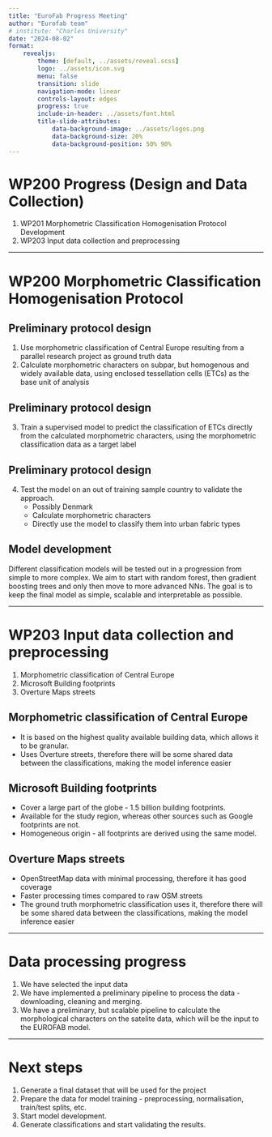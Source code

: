 ```yaml
---
title: "EuroFab Progress Meeting"
author: "Eurofab team"
# institute: "Charles University"
date: "2024-08-02"
format:
    revealjs:
        theme: [default, ../assets/reveal.scss]
        logo: ../assets/icon.svg
        menu: false
        transition: slide
        navigation-mode: linear
        controls-layout: edges
        progress: true
        include-in-header: ../assets/font.html
        title-slide-attributes:
            data-background-image: ../assets/logos.png
            data-background-size: 20%
            data-background-position: 50% 90%
---
```


# WP200 Progress (Design and Data Collection)

1. WP201 Morphometric Classification Homogenisation Protocol Development
2. WP203 Input data collection and preprocessing

---

# WP200 Morphometric Classification Homogenisation Protocol

## Preliminary protocol design
1. Use morphometric classification of Central Europe resulting from a parallel research project as ground truth data
2. Calculate morphometric characters on subpar, but homogenous and widely available data, using enclosed tessellation cells (ETCs) as the base unit of analysis

## Preliminary protocol design
3. Train a supervised model to predict the classification of ETCs directly from the calculated morphometric characters, using the morphometric classification data as a target label

## Preliminary protocol design
4. Test the model on an out of training sample country to validate the approach.
    - Possibly Denmark
    - Calculate morphometric characters
    - Directly use the model to classify them into urban fabric types


## Model development
Different classification models will be tested out in a progression from simple to more complex. We aim to start with random forest, then gradient boosting trees and only then move to more advanced NNs. The goal is to keep the final model as simple, scalable and interpretable as possible.

---

# WP203 Input data collection and preprocessing

1. Morphometric classification of Central Europe
2. Microsoft Building footprints
3. Overture Maps streets



## Morphometric classification of Central Europe
- It is based on the highest quality available building data, which allows it to be granular.
- Uses Overture streets, therefore there will be some shared data between the classifications, making the model inference easier

## Microsoft Building footprints
- Cover a large part of the globe - 1.5 billion building footprints.
- Available for the study region, whereas other sources such as Google footprints are not.
- Homogeneous origin - all footprints are derived using the same model.

## Overture Maps streets
- OpenStreetMap data with minimal processing, therefore it has good coverage
- Faster processing times compared to raw OSM streets
- The ground truth morphometric classification uses it, therefore there will be some shared data between the classifications, making the model inference easier


---

# Data processing progress
1. We have selected the input data
2. We have implemented a preliminary pipeline to process the data - downloading, cleaning and merging.
3. We have a preliminary, but scalable pipeline to calculate the morphological characters on the satelite data, which will be the input to the EUROFAB model.


---

# Next steps
1. Generate a final dataset that will be used for the project
2. Prepare the data for model training - preprocessing, normalisation, train/test splits, etc.
3. Start model development.
4. Generate classifications and start validating the results.



